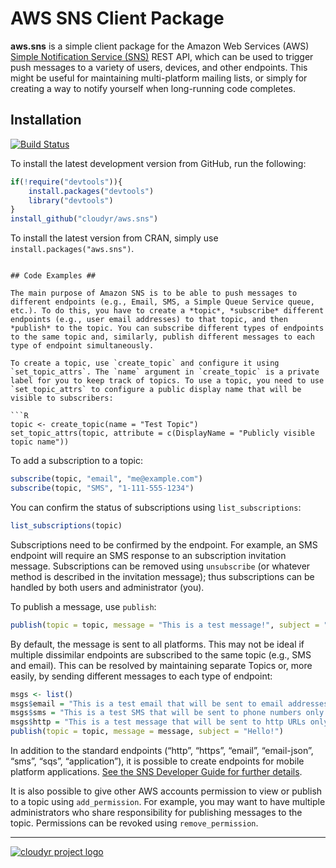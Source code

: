 # AWS SNS Client Package #

**aws.sns** is a simple client package for the Amazon Web Services (AWS) [Simple Notification Service (SNS)](http://aws.amazon.com/sns/) REST API, which can be used to trigger push messages to a variety of users, devices, and other endpoints. This might be useful for maintaining multi-platform mailing lists, or simply for creating a way to notify yourself when long-running code completes.

## Installation ##

[![Build Status](https://travis-ci.org/cloudyr/aws.sns.png?branch=master)](https://travis-ci.org/cloudyr/aws.sns)

To install the latest development version from GitHub, run the following:

```R
if(!require("devtools")){
    install.packages("devtools")
    library("devtools")
}
install_github("cloudyr/aws.sns")
```

To install the latest version from CRAN, simply use `install.packages("aws.sns")`.
```

## Code Examples ##

The main purpose of Amazon SNS is to be able to push messages to different endpoints (e.g., Email, SMS, a Simple Queue Service queue, etc.). To do this, you have to create a *topic*, *subscribe* different endpoints (e.g., user email addresses) to that topic, and then *publish* to the topic. You can subscribe different types of endpoints to the same topic and, similarly, publish different messages to each type of endpoint simultaneously.

To create a topic, use `create_topic` and configure it using `set_topic_attrs`. The `name` argument in `create_topic` is a private label for you to keep track of topics. To use a topic, you need to use `set_topic_attrs` to configure a public display name that will be visible to subscribers:

```R
topic <- create_topic(name = "Test Topic")
set_topic_attrs(topic, attribute = c(DisplayName = "Publicly visible topic name"))
```

To add a subscription to a topic:

```R
subscribe(topic, "email", "me@example.com")
subscribe(topic, "SMS", "1-111-555-1234")
```

You can confirm the status of subscriptions using `list_subscriptions`:

```R
list_subscriptions(topic)
```

Subscriptions need to be confirmed by the endpoint. For example, an SMS endpoint will require an SMS response to an subscription invitation message. Subscriptions can be removed using `unsubscribe` (or whatever method is described in the invitation message); thus subscriptions can be handled by both users and administrator (you).


To publish a message, use `publish`:

```R
publish(topic = topic, message = "This is a test message!", subject = "Hello!")
```

By default, the message is sent to all platforms. This may not be ideal if multiple dissimilar endpoints are subscribed to the same topic (e.g., SMS and email). This can be resolved by maintaining separate Topics or, more easily, by sending different messages to each type of endpoint:

```R
msgs <- list()
msgs$email = "This is a test email that will be sent to email addresses only."
msgs$sms = "This is a test SMS that will be sent to phone numbers only."
msgs$http = "This is a test message that will be sent to http URLs only."
publish(topic = topic, message = message, subject = "Hello!")
```

In addition to the standard endpoints ("http", "https", "email", "email-json", "sms", "sqs", "application"), it is possible to create endpoints for mobile platform applications. [See the SNS Developer Guide for further details](http://docs.aws.amazon.com/sns/latest/dg/SNSMobilePush.html).

It is also possible to give other AWS accounts permission to view or publish to a topic using `add_permission`. For example, you may want to have multiple administrators who share responsibility for publishing messages to the topic. Permissions can be revoked using `remove_permission`.

---
[![cloudyr project logo](http://i.imgur.com/JHS98Y7.png)](https://github.com/cloudyr)
